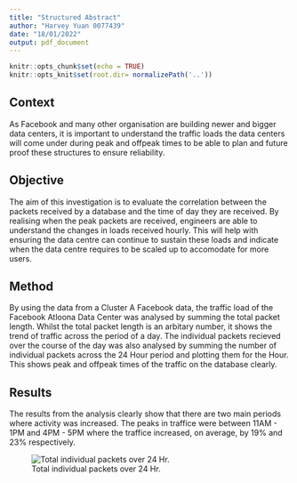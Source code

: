 ```yaml
---
title: "Structured Abstract"
author: "Harvey Yuan 0077439"
date: "18/01/2022"
output: pdf_document
---
```


```r
knitr::opts_chunk$set(echo = TRUE)
knitr::opts_knit$set(root.dir= normalizePath('..'))
```

## Context

As Facebook and many other organisation are building newer and bigger data centers, it is important to understand the traffic loads the data centers will come under during peak and offpeak times to be able to plan and future proof these structures to ensure reliability.

## Objective

The aim of this investigation is to evaluate the correlation between the packets received by a database and the time of day they are received. By realising when the peak packets are received, engineers are able to understand the changes in loads received hourly. This will help with ensuring the data centre can continue to sustain these loads and indicate when the data centre requires to be scaled up to accomodate for more users. 

## Method

By using the data from a Cluster A Facebook data, the traffic load of the Facebook Atloona Data Center was analysed by summing the total packet length. Whilst the total packet length is an arbitary number, it shows the trend of traffic across the period of a day. The individual packets recieved over the course of the day was also analysed by summing the number of individual packets across the 24 Hour period and plotting them for the Hour. This shows peak and offpeak times of the traffic on the database clearly.

## Results

The results from the analysis clearly show that there are two main periods where activity was increased. The peaks in traffice were between 11AM - 1PM and 4PM - 5PM where the traffice increased, on average, by 19% and 23% respectively. 

![Total individual packets over 24 Hr.](~/Documents/CSC_8634/graphs/p2.png)